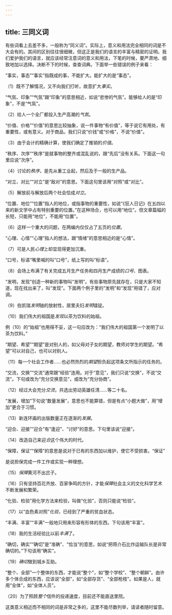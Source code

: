 ```yaml
---
---
---
```

title: 三同义词
---



有些词看上去差不多，一般称为“同义词”。实际上，意义和用法完全相同的词是不大会有的。其间的区别往往很细微，但这正是我们的语言的丰富与精密的证明。我们爱护我们的语言，就应该经常注意词的意义和用法，下笔的时候，要严肃地、细致地加以选择。决断不下的时候，查查词典。下面举一些错误的例子来看：

“事实，事态”“事实”指既成的事，不能扩大。能扩大的是“事态”。

（1）既不了解情况，又不向我们打听，故意扩大*事实*。

“气氛、印象”“气氛”跟“印象”的意思相近，如说“悲惨的气氛”。能够给人的是“印象”，不是“气氛”。

（2）给人一个全厂都投入生产高潮的*气氛*。

“价值、价格”“价值”的意思比较抽象，说一件事物“有价值”，等于说它有用处，有重要性，或有意义。对于商品，我们只说“价钱”或“价格”，不说“价值”。


（3）由于会计的精确计算，使我们确定了推销的*价值*。

“秩序、次序”“秩序”是就事物的整齐或混乱说的，跟“先后”没有关系。下面这一句里应说“次序”。

（4）讨论的*秩序*，是先从重工业起，然后及于一般的生产品。

“对立、对比”“对立”是“敌对”的意思。下面这句里该用“对照”或“对比”。

（5）解放前与解放后两个社会恰成*对立*。

“位置、地位”“位置”指人的地位，或指事物的重要性，如说“《狂人日记》在五四以来的新文学中占有特别重要的位置。”在这种场合，也可以用“地位”。但文章篇幅的长短，只能用“地位”，不能用“位置”。

（6）这样一个重大的问题，在两编内仅仅占了五页的*位置*。

“心理、心情”“心理”指人的想法，跟“情绪”的意思相近的是“心情”。

（7）可是人民*心理*上却显现得更加沉重。

“口号，标语”嘴里喊的叫“口号”，纸上写的叫“标语”。

（8）会场上布满了有关完成五月生产任务和四月生产成绩的*口号*、图表。

“发明，发现”创造一种新的事物叫“发明”。有些事物原先就存在，只是大家不知道，现在找出来了，叫“发现”。下面两个例子里的“发明”和“发现”用错了，应对调。

（9）伯凯瑞*发明*铀的放射性，居里夫妇*发明*镭锭。

（10）我们伟大的祖国是*发现*以茶为饮料的始祖。

例（10）的“始祖”也用得不妥，这一句应改为：“我们伟大的祖国第一个发明了以茶为饮料。”

“期望、希望”“期望”是对别人的，如父母对子女的期望，教师对学生的期望。“希望”可以对自己，也可以对别人。

（11）每一个社会工作者……也必然热烈的*期望*担负起这项条文所指示的任务的。

“交流，交换”“交流”通常跟“经验”连用。对于“意见”，我们只说“交换”，不说“交流”。下句或改为“充分交换意见”，或改为“充分协商”。

（12）经过大会充分*交流*，共选出劳动英雄任清……等二十名。

“发展，增加”下句说“数量发展”，意思也不能算错，但是有点“小题大做”，用“增加”更合于习惯。

（13）新连环画的出版数量正在逐渐的*发展*。


“迎合、迎接”“迎合”有“逢迎”、“讨好”的意思。下句里该说“迎接”。

（14）改造自己来迎*合*这个伟大的时代。

“保障，保证”“保障”的意思是说对于已有的东西加以维护，使它不受损害。“保证”

是说担保完成一件工作或实现一种理想。

（15）*保障*黄河不出岔子。

（16）只有坚持百花齐放、百家争鸣的方针，才能*保障*社会主义的文化科学艺术不断发展和繁荣。

“化验、检验”用化学方法来检验，叫做“化验”，否则只能说“检验”。

（17）以“血色素对照”*化验*，已经到了严重的贫血状态。

“丰满、丰富”“丰满”一般地只用来形容有形体的东西。下句该用“丰富”。

（18）我的生活经验比以前*丰满*了。

“确切，确实”“确切”是“准确”、“恰当”的意思，如说“把蒋介石比作运输队长是非常确切的。”下句该用“确实”。

（19）*确切*做到城乡互助。

“整个、全部”一个整体的东西，才能说“整个”，如“整个学校”、“整个朝鲜”。由许多个体合成的东西，应该说“全部”，如“全部存货”、“全部枪枝”。如果是人，就用“全体”，如“全体人员”。

（20）为了照顾*整个*信件的投递速度，目前还不能直送里院。

这类意义相近而不相同的词是非常之多的，这里不能尽数列举，请读者随时留意。
